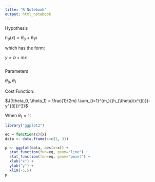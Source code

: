 ```yaml
---
title: "R Notebook"
output: html_notebook
---
```


Hypothesis

$h_{\theta}(x) = \theta_0 + \theta_1x$

which has the form:

$y = b + mx$

```r

```


Parameters

$\theta_0, \theta_1$


Cost Function:

$J(\theta_0, \theta_1) = \frac{1}{2m} \sum_{i=1}^{m,}{(h_{\theta}(x^{(i)})-y^{(i)})^2}$


When $\theta_1=1$:


```r
library("ggplot2")

eq = function(x){x}
data <- data.frame(x=c(1, 3))

p <- ggplot(data, aes(x=x)) + 
  stat_function(fun=eq, geom="line") + 
  stat_function(fun=eq, geom="point") +
  xlab("x") + 
  ylab("y") +
  xlim(-5,5) 
p
```



